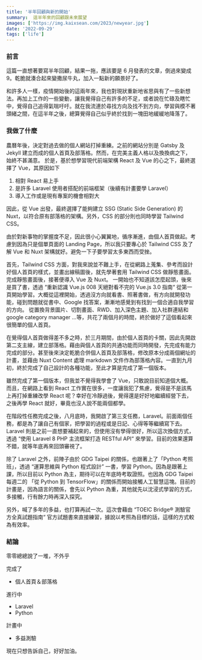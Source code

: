 ```yaml
---
title: '半年回顧與新的開始'
summary:  這半年來的回顧跟未來展望
images: ['https://img.kaixsean.com/2023/newyear.jpg']
date: '2022-09-29'
tags: ['life']
---
```


### 前言

這篇一直想著要寫半年回顧，結果一拖，應該要是 6 月發表的文章，倒過來變成 9。乾脆就湊合起來變撒尿牛丸，加入一點新的願景好了。

和許多人一樣，疫情開始後的這兩年來，我也對現狀重新地省思與有了一些新想法。再加上工作的一些變動，讓我覺得自己有許多的不足，或者說在忙碌及瞎忙中，覺得自己追得氣喘吁吁。就在我流連於尋找方向及找不到方向，學習與模不著頭緒之間，在這半年之後，總算覺得自己似乎終於找到一塊田地緩緩地降落了。

### 我做了什麼

農曆年後，決定對過去做的個人網站打掉重練。之前的網站分別是 Gatsby 及 Jekyll 建立而成的個人首頁及部落格。然而，在完美主義人格以及換換病之下，始終不甚滿意。
於是，基於想學習現代前端架構 React 及 Vue 的心之下，最終選擇了 Vue，其原因如下

1. 相對 React 易上手
2. 是許多 Laravel 使用者搭配的前端框架（後續有計畫要學 Laravel）
3. 導入工作或是現有專案的機會相對大

因此，從 Vue 出發，最終選擇了能夠建立 SSG (Static Side Generation) 的 Nuxt，以符合原有部落格的架構。另外，CSS 的部分則也同時學習 Tailwind CSS。

由於對新事物的掌握度不足，因此很小心翼翼地，循序漸進，由個人首頁做起。考慮到因為只是個單頁面的 Landing Page，所以我只要專心於 Tailwind CSS 及了解 Vue 和 Nuxt 架構就好。避免一下子要學習太多東西而受挫。

首先，Tailwind CSS 方面，對我來說並不難上手，在從網路上蒐集、參考而設計好個人首頁的樣式，並畫出線稿圖後，就先學著套用 Tailwind CSS 做靜態畫面。完成靜態畫面後，接著便導入 Vue 及 Nuxt。
一開始也不知道該怎麼起頭，後來是買了書，透過 “重新認識 Vue.js 008 天絕對看不完的 Vue.js 3.0 指南“ 從第一頁開始學習。大概從這裡開始，透過沒方向就看書、照著書做，有方向就開發功能，碰到問題就從書中、Google 找答案，漸漸地感覺到有找到一個合適自我學習的方向。
從置換背景圖片、切割畫面、RWD、加入深色主題、加入社群連結和 google category manager ...等，共花了兩個月的時間，終於做好了這個看起來很簡單的個人首頁。

在覺得個人首頁做得差不多之時，於三月期間，由於個人首頁的卡關，因此先開啟第二支主線，建立部落格。藉由與個人首頁的共通功能而同時開發，先完成有能力完成的部分。甚至後來決定乾脆合併個人首頁及部落格，修改原本分成兩個網址的計畫，並藉由 Nuxt Content 處理 markdown 文件作為部落格內容。一直到九月初，終於完成了自己設計的各種功能，至此才算是完成了第一個版本。

雖然完成了第一個版本，但我並不覺得我學會了 Vue，只敢說目前知道個大概。而且，在網路上看到 React 工作實在很多，一度讓我犯了焦慮，覺得是不是該馬上再打掉重練改學 React 呢？幸好在冷靜過後，覺得還是好好地繼續經營下去，之後再學 React 就好，畢竟也沒人說不能兩個都學。

在階段性任務完成之後，八月底時，我開啟了第三支任務，Laravel。前面兩個任務，都是為了讓自己有個家，把學習的過程或是日記、心得等等繼續寫下去。Laravel 則是之前一直想要補起來的，但使用沒有學得很好，所以這次換個方式，透過 “使用 Laravel 8 PHP 主流框架打造 RESTful API“ 來學習。目前的效果還算不錯，就等年底再來回頭審視了。

除了 Laravel 之外，前陣子由於 GDG Taipei 的關係，也跟著上了「Python 考照班」，透過 “運算思維與 Python 程式設計” 一書，學習 Python。因為是跟著上課，所以目前以 Python 為主，期待可以在年底時考取證照。也因為 GDG Taipei 每週二的 「從 Python 到 TensorFlow」的關係而開始接觸人工智慧這塊。目前的計畫是，因為語言的關係，會先以 Python 為重，其他就先以沈浸式學習的方式，多接觸，行有餘力時再深入探究。

另外，喊了多年的多益，也打算再試一次。這次會藉由 “TOEIC Bridge® 測驗官方全真試題指南“ 官方試題書來直接練習，據說以考照為目標的話，這樣的方式較為有效率。

### 結論

零零總總說了一堆，不外乎

完成了

- 個人首頁＆部落格

進行中

- Laravel
- Python

計畫中

- 多益測驗

現在只想告訴自己，好好加油。
